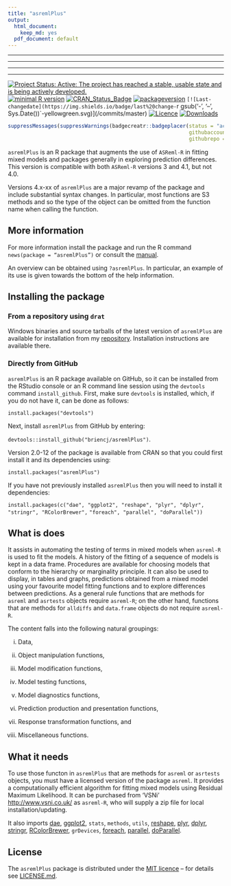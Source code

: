 ```yaml
---
title: "asremlPlus"
output:
  html_document:
    keep_md: yes
  pdf_document: default
---
```

 
---
 
 
---
 
 
---
 
 
---
 
 
[![Project Status: Active:  The project has reached a stable, usable state and is being actively developed.](http://www.repostatus.org/badges/latest/active.svg)](http://www.repostatus.org/#active)
[![minimal R version](https://img.shields.io/badge/R%3E%3D-2.10.0-6666ff.svg)](https://cran.r-project.org/)
[![CRAN_Status_Badge](http://www.r-pkg.org/badges/version/asremlPlus)](https://cran.r-project.org/package=asremlPlus)
[![packageversion](https://img.shields.io/badge/Package%20version-4.1.10-orange.svg?style=flat-square)]()
`[![Last-changedate](https://img.shields.io/badge/last%20change-`r gsub('-', '--', Sys.Date())`-yellowgreen.svg)](/commits/master)
[![Licence](https://img.shields.io/github/license/mashape/apistatus.svg)](http://choosealicense.com/licenses/mit/)
[![Downloads](https://cranlogs.r-pkg.org/badges/last-week/asremlPlus)](commits/master)
```r
suppressMessages(suppressWarnings(badgecreatr::badgeplacer(status = "active", 
                                                           githubaccount = "briencj",
                                                           githubrepo = "asremlPlus")))
```


`asremlPlus` is an R package that augments the use of `ASReml-R` in fitting mixed models and packages generally in exploring prediction differences. This version is compatible with both `ASReml-R` versions 3 and 4.1, but not 4.0.

Versions 4.x-xx of `asremlPlus` are a major revamp of the package and include substantial syntax changes. In particular, most functions are S3 methods and so the type of the object can be omitted from the function name when calling the function.  

## More information

For more information install the package and run the R command `news(package = “asremlPlus”)` or consult the [manual](./inst/doc/asremlPlus-manual.pdf). 

An overview can be obtained using `?asremlPlus`. In particular, an example of its use is given towards the bottom of the help information.

## Installing the package

### From a repository using `drat`

Windows binaries and source tarballs of the latest version of `asremlPlus` are available for installation from my [repository](http://chris.brien.name/rpackages). Installation instructions are available there.

### Directly from  GitHub

`asremlPlus` is an R package available on GitHub, so it can be installed from the RStudio console or an R command line session using the `devtools` command `install_github`. First, make sure `devtools` is installed, which, if you do not have it, can be done as follows:

`install.packages("devtools")`

Next, install `asremlPlus` from GitHub by entering:

`devtools::install_github("briencj/asremlPlus")`.

Version 2.0-12 of the package is available from CRAN so that you could first install it and its dependencies using:

`install.packages("asremlPlus")`


If you have not previously installed `asremlPlus` then you will need to install it dependencies:

`install.packages(c("dae", "ggplot2", "reshape", "plyr", "dplyr", "stringr", "RColorBrewer", `
`                   "foreach", "parallel", "doParallel"))`

## What is does

It assists in automating the testing of terms in mixed models when `asreml-R` is used 
to fit the models. A history of the fitting of a sequence of models is kept in a data frame. 
Procedures are available for choosing models that conform to the hierarchy or marginality principle. It can also be used to display, in tables and graphs, predictions obtained from a mixed model using your favourite model fitting functions and to explore differences between predictions. As a general rule functions that are methods for `asreml` and `asrtests` objects require `asreml-R`; on the other hand, functions that are methods for `alldiffs` and `data.frame` objects do not require `asreml-R`.

The content falls into the following natural groupings: 

(i) Data, 

(ii) Object manipulation functions, 

(iii) Model modification functions, 

(iv) Model testing functions, 

(v) Model diagnostics functions, 

(vi) Prediction production and presentation functions, 

(vii) Response transformation functions, and 

(viii) Miscellaneous functions. 
  
## What it needs  
  
To use those functon in `asremlPlus` that are methods for `asreml` or `asrtests` objects, you must have a licensed version of the package `asreml`. It provides a computationally efficient algorithm for fitting mixed models using Residual Maximum Likelihood. It can be purchased from 'VSNi' <http://www.vsni.co.uk/> as `asreml-R`, who will supply a zip file for local installation/updating.
  
  It also imports [dae](<https://CRAN.R-project.org/package=dae>), [ggplot2](<https://CRAN.R-project.org/package=ggplot2>), `stats`, `methods`, `utils`, [reshape](<https://CRAN.R-project.org/package=reshape>), [plyr](<https://CRAN.R-project.org/package=plyr>), [dplyr](<https://CRAN.R-project.org/package=dplyr>), [stringr](<https://CRAN.R-project.org/package=stringr>), [RColorBrewer](<https://CRAN.R-project.org/package=RColorBrewer>), `grDevices`, 
[foreach](<https://CRAN.R-project.org/package=foreach>), [parallel](<https://CRAN.R-project.org/package=parallel>), [doParallel](<https://CRAN.R-project.org/package=doParallel>).

## License

The `asremlPlus` package is distributed under the [MIT licence](<https://opensource.org/licenses/MIT>) -- for details see [LICENSE.md](https://github.com/briencj/asremlPlus/blob/master/LICENSE.md).

